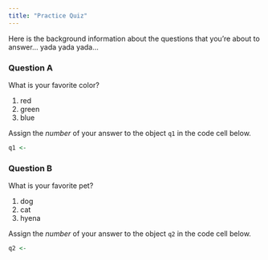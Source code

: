 ```yaml
---
title: "Practice Quiz"
---
```


Here is the background information about the questions that you're about to answer... yada yada yada...

### Question A

What is your favorite color?

1.  red
2.  green
3.  blue

Assign the *number* of your answer to the object `q1` in the code cell below.

```r
q1 <- 
```

### Question B

What is your favorite pet?

1.  dog
2.  cat
3.  hyena

Assign the *number* of your answer to the object `q2` in the code cell below.

```r
q2 <- 
```
